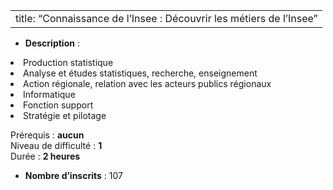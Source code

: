 
---
title: "Connaissance de l'Insee : Découvrir les métiers de l’Insee"
---


- **Description** : <ol>
<li>Production statistique</li>
<li>Analyse et études statistiques, recherche, enseignement</li>
<li>Action régionale, relation avec les acteurs publics régionaux</li>
<li>Informatique</li>
<li>Fonction support</li>
<li>Stratégie et pilotage</li>
</ol>
<p>Prérequis : <strong>aucun</strong><br>Niveau de difficulté : <strong>1</strong><br>Durée : <strong>2 heures</strong></p>
- **Nombre d'inscrits** : 107
